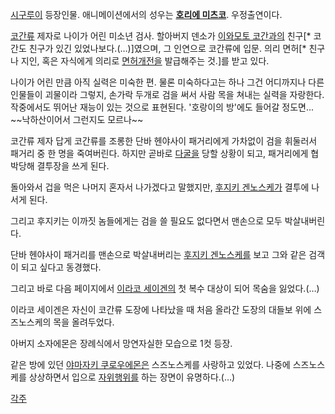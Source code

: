 [[시구루이]] 등장인물.
애니메이션에서의 성우는 '''[[호리에 미츠코]]'''. 우정출연이다.

[[코간류]] 제자로 나이가 어린 미소년 검사. 
할아버지 덴소가 [[이와모토 코간]]과의 친구[* 코간도 친구가 있긴 있었나보다.(…)]였으며, 그 인연으로 코간류에 입문. 의리 면허[* 친구나 지인, 혹은 자식에게 의리로 [[면허개전]]을 발급해주는 것.]를 받고 있다.

나이가 어린 만큼 아직 실력은 미숙한 편. 물론 미숙하다고는 하나 그건 어디까지나 다른 인물들이 괴물이라 그렇지, 손가락 두개로 검을 써서 사람 목을 쳐내는 실력을 자랑한다. 작중에서도 뛰어난 재능이 있는 것으로 표현된다.  '호랑이의 방'에도 들어갈 정도면... ~~낙하산이어서 그런지도 모르나~~

코간류 제자 답게 코간류를 조롱한 단바 헨야사이 패거리에게 가차없이 검을 휘둘러서 패거리 중 한 명을 죽여버린다. 하지만 곧바로 [[다굴]]을 당할 상황이 되고, 패거리에게 협박당해 결투장을 쓰게 된다.

돌아와서 겁을 먹은 나머지 혼자서 나가겠다고 말했지만, [[후지키 겐노스케]]가 결투에 나서게 된다.

그리고 후지키는 이까짓 놈들에게는 검을 쓸 필요도 없다면서 맨손으로 모두 박살내버린다.

단바 헨야사이 패거리를 맨손으로 박살내버리는 [[후지키 겐노스케]]를 보고 그와 같은 검객이 되고 싶다고 동경했다.

그리고 바로 다음 페이지에서 [[이라코 세이겐]]의 첫 복수 대상이 되어 목숨을 잃었다.(…)

이라코 세이겐은 자신이 코간류 도장에 나타났을 때 처음 올라간 도장의 대들보 위에 스즈노스케의 목을 올려두었다.

아버지 소자에몬은 장례식에서 망연자실한 모습으로 1컷 등장.

같은 방에 있던 [[야마자키 쿠로우에몬]]은 스즈노스케를 사랑하고 있었다. 나중에 스즈노스케를 상상하면서 입으로 [[자위행위]]를 하는 장면이 유명하다.(…)

[[각주]]
